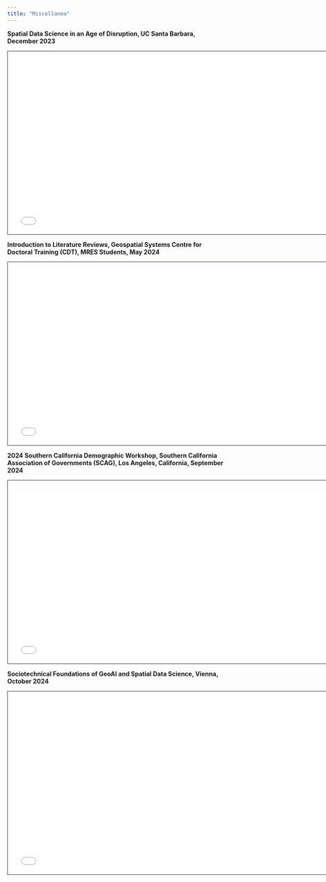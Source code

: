 ```yaml
---
title: "Miscellanea"
---
```


**Spatial Data Science in an Age of Disruption, UC Santa Barbara, December 2023**

<iframe class="slide-deck" src="UCSB_Disruptions/UCSB_disruptions.html" height="420" width="750" style="border: 1px solid #2e3846;">

</iframe>

**Introduction to Literature Reviews, Geospatial Systems Centre for Doctoral Training (CDT), MRES Students, May 2024**

<iframe class="slide-deck" src="Lit_reviews/Lit_reviews.html" height="420" width="750" style="border: 1px solid #2e3846;">

</iframe>

**2024 Southern California Demographic Workshop, Southern California Association of Governments (SCAG), Los Angeles, California, September 2024**

<iframe class="slide-deck" src="SCAG/SCAG_population.html" height="420" width="750" style="border: 1px solid #2e3846;">

</iframe>

**Sociotechnical Foundations of GeoAI and Spatial Data Science, Vienna, October 2024**

<iframe class="slide-deck" src="Vienna/Vienna.html" height="420" width="750" style="border: 1px solid #2e3846;">

</iframe>
